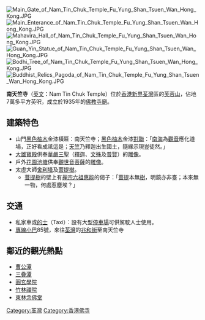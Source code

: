 {{Otheruses|other=古称为南天竺寺的寺庙|法喜寺}}
[[File:Main_Gate_of_Nam_Tin_Chuk_Temple_Fu_Yung_Shan_Tsuen_Wan_Hong_Kong.JPG|thumb]]
[[File:Main_Enterance_of_Nam_Tin_Chuk_Temple_Fu_Yung_Shan_Tsuen_Wan_Hong_Kong.JPG|thumb]]
[[File:Mahavira_Hall_of_Nam_Tin_Chuk_Temple_Fu_Yung_Shan_Tsuen_Wan_Hong_Kong.JPG|thumb]]
[[File:Guan_Yin_Statue_of_Nam_Tin_Chuk_Temple_Fu_Yung_Shan_Tsuen_Wan_Hong_Kong.JPG|thumb]]
[[File:Bodhi_Tree_of_Nam_Tin_Chuk_Temple_Fu_Yung_Shan_Tsuen_Wan_Hong_Kong.JPG|thumb]]
[[File:Buddhist_Relics_Pagoda_of_Nam_Tin_Chuk_Temple_Fu_Yung_Shan_Tsuen_Wan_Hong_Kong.JPG|thumb]]

'''南天竺寺'''（[[英文|英文]]：Nam Tin Chuk Temple）位於[[香港|香港]][[新界|新界]][[荃灣|荃灣]]區的[[芙蓉山_(香港)|芙蓉山]]，佔地7萬多平方英呎，成立於1935年的[[佛教|佛教]][[寺廟|寺廟]]。

==建築特色==
* 山門[[黑色|黑色]][[柚木|柚木]]金漆橫匾：南天竺寺；[[黑色|黑色]][[柚木|柚木]]金漆[[對聯|對聯]]：「[[南海|南海]]為[[觀音|觀音]]應化道場，正好看成祗這是；[[天竺|天竺]]乃釋迦出生國土，隨緣示現豈徒然。」
* [[大雄寶殿|大雄寶殿]]供奉[[華嚴三聖|華嚴三聖]]（[[释迦牟尼|釋迦]]、[[文殊|文殊]]及[[普賢|普賢]]）的[[雕像|雕像]]。
* 戶外[[花園|花園]][[池塘|池塘]]供奉[[觀世音菩薩|觀世音菩薩]]的[[雕像|雕像]]。
* 太虛大師[[舍利|舍利]][[塔|塔]]及[[菩提樹|菩提樹]]。
** [[菩提樹|菩提樹]]的壁上有[[禅宗六祖|禅宗六祖]][[惠能|惠能]]的偈子：「[[菩提|菩提]]本無[[樹|樹]]，明鏡亦非臺；本來無一物，何處惹塵埃？」

==交通==
* 私家車或[[香港的士|的士]]（Taxi）：設有大型[[停車場|停車場]]可供駕駛人士使用。
* [[專線小巴|專線小巴]]85號，來往[[荃灣|荃灣]]的[[兆和街|兆和街]]至南天竺寺

==鄰近的觀光熱點==
* [[曹公潭|曹公潭]]
* [[三疊潭|三疊潭]]
* [[圓玄學院|圓玄學院]]
* [[竹林禪院|竹林禪院]]
* [[東林念佛堂|東林念佛堂]]

[[Category:荃灣|Category:荃灣]]
[[Category:香港佛寺|Category:香港佛寺]]
